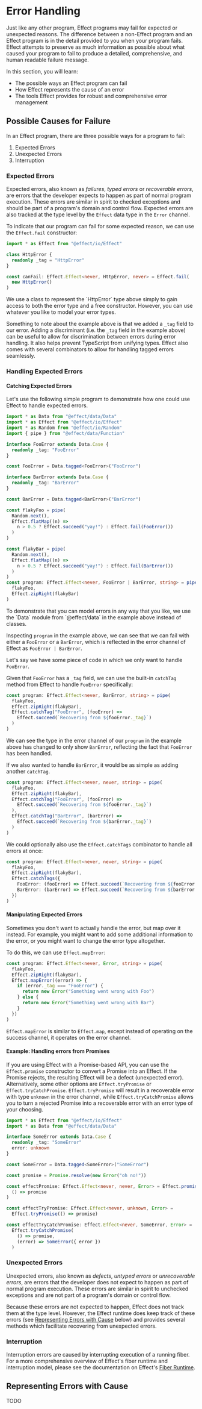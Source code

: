 
# Error Handling

Just like any other program, Effect programs may fail for expected or unexpected reasons. The difference between a non-Effect program and an Effect program is in the detail provided to you when your program fails. Effect attempts to preserve as much information as possible about what caused your program to fail to produce a detailed, comprehensive, and human readable failure message.

In this section, you will learn:

- The possible ways an Effect program can fail
- How Effect represents the cause of an error
- The tools Effect provides for robust and comprehensive error management

## Possible Causes for Failure

In an Effect program, there are three possible ways for a program to fail:

1. Expected Errors
2. Unexpected Errors
3. Interruption

### Expected Errors

Expected errors, also known as _failures_, _typed errors_ or _recoverable errors_, are errors that the developer expects to happen as part of normal program execution. These errors are similar in spirit to checked exceptions and should be part of a program's domain and control flow. Expected errors are also tracked at the type level by the `Effect` data type in the `Error` channel.

To indicate that our program can fail for some expected reason, we can use the `Effect.fail` constructor:

```ts
import * as Effect from "@effect/io/Effect"

class HttpError {
  readonly _tag = "HttpError"
}

const canFail: Effect.Effect<never, HttpError, never> = Effect.fail(
  new HttpError()
)
```

<Callout type="info">
  We use a class to represent the `HttpError` type above simply to gain access
  to both the error type and a free constructor. However, you can use whatever
  you like to model your error types.
</Callout>

Something to note about the example above is that we added a `_tag` field to our error. Adding a discriminant (i.e. the `_tag` field in the example above) can be useful to allow for discrimination between errors during error handling. It also helps prevent TypeScript from unifying types. Effect also comes with several combinators to allow for handling tagged errors seamlessly.

### Handling Expected Errors

#### Catching Expected Errors

Let's use the following simple program to demonstrate how one could use Effect to handle expected errors.

```ts
import * as Data from "@effect/data/Data"
import * as Effect from "@effect/io/Effect"
import * as Random from "@effect/io/Random"
import { pipe } from "@effect/data/Function"

interface FooError extends Data.Case {
  readonly _tag: "FooError"
}

const FooError = Data.tagged<FooError>("FooError")

interface BarError extends Data.Case {
  readonly _tag: "BarError"
}

const BarError = Data.tagged<BarError>("BarError")

const flakyFoo = pipe(
  Random.next(),
  Effect.flatMap((n) =>
    n > 0.5 ? Effect.succeed("yay!") : Effect.fail(FooError())
  )
)

const flakyBar = pipe(
  Random.next(),
  Effect.flatMap((n) =>
    n > 0.5 ? Effect.succeed("yay!") : Effect.fail(BarError())
  )
)
const program: Effect.Effect<never, FooError | BarError, string> = pipe(
  flakyFoo,
  Effect.zipRight(flakyBar)
)
```

<Callout type="info">
  To demonstrate that you can model errors in any way that you like, we use the
  `Data` module from `@effect/data` in the example above instead of classes.
</Callout>

Inspecting `program` in the example above, we can see that we can fail with either a `FooError` or a `BarError`, which is reflected in the error channel of Effect as `FooError | BarError`.

Let's say we have some piece of code in which we only want to handle `FooError`.

Given that `FooError` has a `_tag` field, we can use the built-in `catchTag` method from Effect to handle `FooError` specifically:

```ts
const program: Effect.Effect<never, BarError, string> = pipe(
  flakyFoo,
  Effect.zipRight(flakyBar),
  Effect.catchTag("FooError", (fooError) =>
    Effect.succeed(`Recovering from ${fooError._tag}`)
  )
)
```

We can see the type in the error channel of our `program` in the example above has changed to only show `BarError`, reflecting the fact that `FooError` has been handled.

If we also wanted to handle `BarError`, it would be as simple as adding another `catchTag`.

```ts
const program: Effect.Effect<never, never, string> = pipe(
  flakyFoo,
  Effect.zipRight(flakyBar),
  Effect.catchTag("FooError", (fooError) =>
    Effect.succeed(`Recovering from ${fooError._tag}`)
  ),
  Effect.catchTag("BarError", (barError) =>
    Effect.succeed(`Recovering from ${barError._tag}`)
  )
)
```

We could optionally also use the `Effect.catchTags` combinator to handle all errors at once:

```ts
const program: Effect.Effect<never, never, string> = pipe(
  flakyFoo,
  Effect.zipRight(flakyBar),
  Effect.catchTags({
    FooError: (fooError) => Effect.succeed(`Recovering from ${fooError._tag}`),
    BarError: (barError) => Effect.succeed(`Recovering from ${barError._tag}`),
  })
)
```

#### Manipulating Expected Errors

Sometimes you don't want to actually handle the error, but map over it instead. For example, you might want to add some additional information to the error, or you might want to change the error type altogether.

To do this, we can use `Effect.mapError`:

```ts
const program: Effect.Effect<never, Error, string> = pipe(
  flakyFoo,
  Effect.zipRight(flakyBar),
  Effect.mapError((error) => {
    if (error._tag === "FooError") {
      return new Error("Something went wrong with Foo")
    } else {
      return new Error("Something went wrong with Bar")
    }
  })
)
```

`Effect.mapError` is similar to `Effect.map`, except instead of operating on the success channel, it operates on the error channel.

#### Example: Handling errors from Promises

If you are using Effect with a Promise-based API, you can use the `Effect.promise` constructor to convert a Promise into an Effect. If the Promise rejects, the resulting Effect will be a defect (unexpected error). Alternatively, some other options are `Effect.tryPromise` or `Effect.tryCatchPromise`. `Effect.tryPromise` will result in a recoverable error with type `unknown` in the error channel, while `Effect.tryCatchPromise` allows you to turn a rejected Promise into a recoverable error with an error type of your choosing.

```ts
import * as Effect from "@effect/io/Effect"
import * as Data from "@effect/data/Data"

interface SomeError extends Data.Case {
  readonly _tag: "SomeError"
  error: unknown
}

const SomeError = Data.tagged<SomeError>("SomeError")

const promise = Promise.resolve(new Error("oh no!"))

const effectPromise: Effect.Effect<never, never, Error> = Effect.promise(
  () => promise
)

const effectTryPromise: Effect.Effect<never, unknown, Error> =
  Effect.tryPromise(() => promise)

const effectTryCatchPromise: Effect.Effect<never, SomeError, Error> =
  Effect.tryCatchPromise(
    () => promise,
    (error) => SomeError({ error })
  )
```

### Unexpected Errors

Unexpected errors, also known as _defects_, _untyped errors_ or _unrecoverable errors_, are errors that the developer does not expect to happen as part of normal program execution. These errors are similar in spirit to unchecked exceptions and are not part of a program's domain or control flow.

Because these errors are not expected to happen, Effect does not track them at the type level. However, the Effect runtime does keep track of these errors (see [Representing Errors with Cause](#representing-errors-with-cause) below) and provides several methods which facilitate recovering from unexpected errors.

### Interruption

Interruption errors are caused by interrupting execution of a running fiber. For a more comprehensive overview of Effect's fiber runtime and interruption model, please see the documentation on Effect's [Fiber Runtime](../advanced-concepts/fiber-runtime.mdx).

## Representing Errors with Cause

TODO
